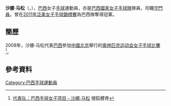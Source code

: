{{Infobox handball biography
| name                = 沙娜·马松<br/>{{lang|pl|Chana Masson}}
| image               = 
| fullname            =
| nationality         = 
| birth_date          = {{Birth date and age|1978|12|18}}
| birth_place         = {{BRA}}
| height              = {{height|m=1.83}}
| weight              = 
| position            = [[守門員|守門員]]
| nickname            =
| currentclub         = {{flagicon|DEN}} 兰讷斯HK
| clubnumber          = 1
| youthyears          = 
| youthclubs          = 
| years               = 
| clubs               = 
| nationalyears       = 
| nationalteam        = {{BRA}}
| nationalcaps(goals) = 173 (4)
| title               =
| titleyears          =
| titleplace          =
| ntupdate            = 2011-12
| medaltable          = 
{{MedalCountry | {{BRA}} }}
{{MedalSport | 女子[[手球|手球]]}}
{{MedalCompetition|[[泛美洲女子手球錦標賽|泛美洲女子手球錦標賽]]}}
{{MedalGold | [[2011年泛美女子手球錦標賽|2011年 巴西]] | 女子隊際}}
{{MedalCompetition|[[泛美運動會|泛美運動會]]}}
{{MedalGold | [[2011年泛美運動會|2011年 瓜達拉哈拉]] | 女子隊際}}
}}
'''沙娜·马松'''（{{lang|pl|Chana Masson}}，{{bd|1978年|12月18日}}），[[巴西|巴西]]女子[[手球|手球]]運動員，亦是[[巴西國家女子手球隊|巴西國家女子手球隊]]隊員，司職[[守門員|守門員]]。曾在[[2011年泛美女子手球錦標賽|2011年泛美女子手球錦標賽]]為巴西隊奪得冠軍。

==簡歷==
2008年，沙娜·马松代表[[2008年夏季奥林匹克运动会巴西代表团|巴西]]參加[[中國|中國]][[北京|北京]]舉行的[[2008年夏季奥林匹克运动会|奥林匹克运动会]][[2008年夏季奧林匹克運動會女子手球比賽|女子手球比賽]]<ref>[http://info.2008.sohu.com/Global/Athlete/200879.shtml  代表队：巴西手球女子项目 - 沙娜·马松]{{dead link|date=2018年3月 |bot=InternetArchiveBot |fix-attempted=yes }} 搜狐體育</ref>。

==參考資料==
{{reflist}}

{{DEFAULTSORT:Masson, Chana}}
[[Category:巴西手球運動員|Category:巴西手球運動員]]